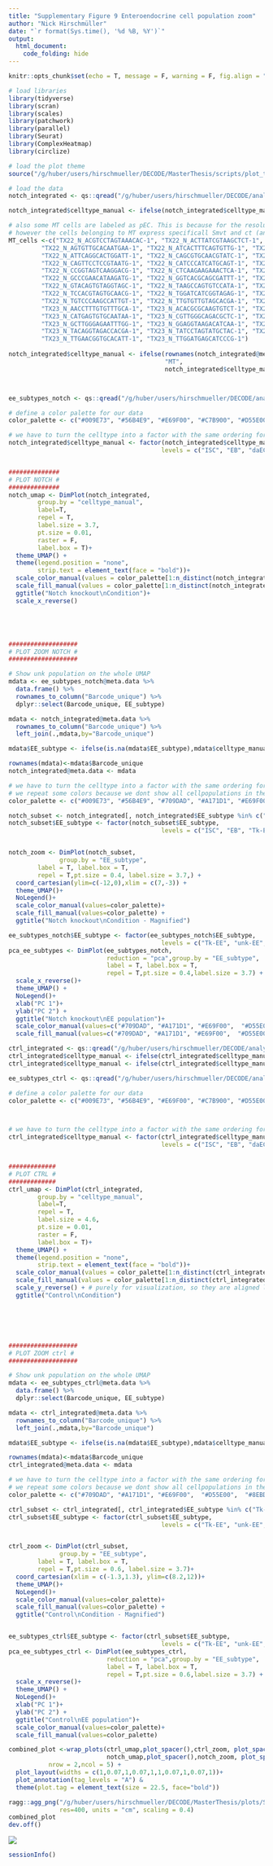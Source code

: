 ```yaml
---
title: "Supplementary Figure 9 Enteroendocrine cell population zoom"
author: "Nick Hirschmüller"
date: "`r format(Sys.time(), '%d %B, %Y')`"
output:
  html_document:
    code_folding: hide
---
```


```r
knitr::opts_chunk$set(echo = T, message = F, warning = F, fig.align = "center")
```


```r
# load libraries
library(tidyverse)
library(scran)
library(scales)
library(patchwork)
library(parallel)
library(Seurat)
library(ComplexHeatmap)
library(circlize)

# load the plot theme
source("/g/huber/users/hirschmueller/DECODE/MasterThesis/scripts/plot_theme.R")
```


```r
# load the data
notch_integrated <- qs::qread("/g/huber/users/hirschmueller/DECODE/analysis/notch_3prime/results/integration/seurat_integration.qs")

notch_integrated$celltype_manual <- ifelse(notch_integrated$celltype_manual == "unk2", "unk", notch_integrated$celltype_manual)

# also some MT cells are labeled as pEC. This is because for the resolution that we chose, they were aggregated as one cluster and in that cluster pEC markers dominate. 
# however the cells belonging to MT express specificall Smvt and ct (and are also predicted to be MT using the flygut atlas).
MT_cells <-c("TX22_N_ACGTCCTAGTAAACAC-1", "TX22_N_ACTTATCGTAAGCTCT-1", "TX22_N_AGGCCACAGCTGAGTG-1",
         "TX22_N_AGTGTTGCACAATGAA-1", "TX22_N_ATCACTTTCAGTGTTG-1", "TX22_N_ATCGTCCAGGGATCGT-1",
         "TX22_N_ATTCAGGCACTGGATT-1", "TX22_N_CAGCGTGCAACGTATC-1", "TX22_N_CAGTGCGCAAACGAGC-1",
         "TX22_N_CAGTTCCTCCGTAATG-1", "TX22_N_CATCCCATCATGCAGT-1", "TX22_N_CATGCCTAGCGTTCCG-1",
         "TX22_N_CCGGTAGTCAAGGACG-1", "TX22_N_CTCAAGAAGAAACTCA-1", "TX22_N_GCCATTCGTACCGGAA-1",
         "TX22_N_GCCCGAACATAAGATG-1", "TX22_N_GGTCACGCAGCGATTT-1", "TX22_N_GGTGAAGGTACTGCCG-1",
         "TX22_N_GTACAGTGTAGGTAGC-1", "TX22_N_TAAGCCAGTGTCCATA-1", "TX22_N_TACCCGTGTTGGGACA-1",
         "TX22_N_TCCACGTAGTGCAACG-1", "TX22_N_TGGATCATCGGTAGAG-1", "TX22_N_TGTCCACAGGTACCTT-1",
         "TX22_N_TGTCCCAAGCCATTGT-1", "TX22_N_TTGTGTTGTAGCACGA-1", "TX22_N_TTTCCTCAGGACAACC-1",
         "TX23_N_AACCTTTGTGTTTGCA-1", "TX23_N_ACACGCGCAAGTGTCT-1", "TX23_N_ATCGATGGTTCGCGTG-1",
         "TX23_N_CATGAGTGTGCAATAA-1", "TX23_N_CGTTGGGCAGACGCTC-1", "TX23_N_CTCCATGCACACCTGG-1",
         "TX23_N_GCTTGGGAGAATTTGG-1", "TX23_N_GGAGGTAAGACATCAA-1", "TX23_N_GTCTAGAGTTGCCATA-1",
         "TX23_N_TACAGGTAGACCACGA-1", "TX23_N_TATCCTAGTATGCTAC-1", "TX23_N_TCACTATAGTCCCAAT-1",
         "TX23_N_TTGAACGGTGCACATT-1", "TX23_N_TTGGATGAGCATCCCG-1")
  
notch_integrated$celltype_manual <- ifelse(rownames(notch_integrated@meta.data) %in% MT_cells,
                                           "MT",
                                           notch_integrated$celltype_manual)



ee_subtypes_notch <- qs::qread("/g/huber/users/hirschmueller/DECODE/analysis/notch_3prime/results/subclustering/EE/ee_notch_integrated.qs")
```


```r
# define a color palette for our data
color_palette <- c("#009E73", "#56B4E9", "#E69F00", "#C7B900", "#D55E00", "#CC79A7", "#8EBD59", "#A377C8","#999999", "#EB6864", "#709DAD")

# we have to turn the celltype into a factor with the same ordering for both ctrl and notch.
notch_integrated$celltype_manual <- factor(notch_integrated$celltype_manual, 
                                          levels = c("ISC", "EB", "daEC" ,"aEC", "Copper","pEC", "EE", "unk", "MT"))


##############
# PLOT NOTCH #
##############
notch_umap <- DimPlot(notch_integrated,
        group.by = "celltype_manual",
        label=T,
        repel = T,
        label.size = 3.7,
        pt.size = 0.01,
        raster = F,
        label.box = T)+
  theme_UMAP() +
  theme(legend.position = "none",
        strip.text = element_text(face = "bold"))+
  scale_color_manual(values = color_palette[1:n_distinct(notch_integrated$celltype_manual)])+
  scale_fill_manual(values = color_palette[1:n_distinct(notch_integrated$celltype_manual)])+
  ggtitle("Notch knockout\nCondition")+
  scale_x_reverse()





###################
# PLOT ZOOM NOTCH #
###################

# Show unk population on the whole UMAP
mdata <- ee_subtypes_notch@meta.data %>% 
  data.frame() %>% 
  rownames_to_column("Barcode_unique") %>% 
  dplyr::select(Barcode_unique, EE_subtype)

mdata <- notch_integrated@meta.data %>% 
  rownames_to_column("Barcode_unique") %>% 
  left_join(.,mdata,by="Barcode_unique")

mdata$EE_subtype <- ifelse(is.na(mdata$EE_subtype),mdata$celltype_manual %>% as.character(),mdata$EE_subtype)

rownames(mdata)<-mdata$Barcode_unique
notch_integrated@meta.data <- mdata

# we have to turn the celltype into a factor with the same ordering for both ctrl and notch.
# we repeat some colors because we dont show all cellpopulations in the zoom anyway
color_palette <- c("#009E73", "#56B4E9", "#709DAD", "#A171D1", "#E69F00",  "#D55E00",  "#8EBD59", "#EB6864")

notch_subset <- notch_integrated[, notch_integrated$EE_subtype %in% c("ISC", "EB", "Tk-EE", "unk-EE", "classIII-EE", "EEP", "AstC-EE", "aEC-EE")]
notch_subset$EE_subtype <- factor(notch_subset$EE_subtype, 
                                          levels = c("ISC", "EB", "Tk-EE", "unk-EE", "classIII-EE", "EEP", "AstC-EE", "aEC-EE"))


notch_zoom <- DimPlot(notch_subset,
              group.by = "EE_subtype",
        label = T, label.box = T, 
        repel = T,pt.size = 0.4, label.size = 3.7,) +
  coord_cartesian(ylim=c(-12,0),xlim = c(7,-3)) +
  theme_UMAP()+
  NoLegend()+
  scale_color_manual(values=color_palette)+
  scale_fill_manual(values=color_palette) +
  ggtitle("Notch knockout\nCondition - Magnified")

ee_subtypes_notch$EE_subtype <- factor(ee_subtypes_notch$EE_subtype, 
                                          levels = c("Tk-EE", "unk-EE", "classIII-EE", "EEP", "AstC-EE", "aEC-EE"))
pca_ee_subtypes <- DimPlot(ee_subtypes_notch,
                           reduction = "pca",group.by = "EE_subtype",
                           label = T, label.box = T, 
                           repel = T,pt.size = 0.4,label.size = 3.7) +
  scale_x_reverse()+
  theme_UMAP() + 
  NoLegend()+
  xlab("PC 1")+
  ylab("PC 2") +
  ggtitle("Notch knockout\nEE population")+
  scale_color_manual(values=c("#709DAD", "#A171D1", "#E69F00",  "#D55E00",  "#8EBD59", "#EB6864"))+
  scale_fill_manual(values=c("#709DAD", "#A171D1", "#E69F00",  "#D55E00",  "#8EBD59", "#EB6864")) 

```


```r
ctrl_integrated <- qs::qread("/g/huber/users/hirschmueller/DECODE/analysis/ctrl_3prime/results/integration/seurat_integration.qs")
ctrl_integrated$celltype_manual <- ifelse(ctrl_integrated$celltype_manual == "HSP-EB", "EB", ctrl_integrated$celltype_manual)
ctrl_integrated$celltype_manual <- ifelse(ctrl_integrated$celltype_manual == "R3", "mEC", ctrl_integrated$celltype_manual)

ee_subtypes_ctrl <- qs::qread("/g/huber/users/hirschmueller/DECODE/analysis/ctrl_3prime/results/subclustering/EE/ee_ctrl_integrated.qs")

```


```r
# define a color palette for our data
color_palette <- c("#009E73", "#56B4E9", "#E69F00", "#C7B900", "#D55E00", "#CC79A7", "#8EBD59", "#A377C8","#999999", "#EB6864", "#709DAD")



# we have to turn the celltype into a factor with the same ordering for both ctrl and ctrl.
ctrl_integrated$celltype_manual <- factor(ctrl_integrated$celltype_manual, 
                                          levels = c("ISC", "EB", "daEC" ,"aEC", "Copper","pEC", "EE", "unk","MT", "dEC","mEC"))


#############
# PLOT CTRL #
#############
ctrl_umap <- DimPlot(ctrl_integrated,
        group.by = "celltype_manual",
        label=T,
        repel = T,
        label.size = 4.6,
        pt.size = 0.01,
        raster = F,
        label.box = T)+
  theme_UMAP() +
  theme(legend.position = "none",
        strip.text = element_text(face = "bold"))+
  scale_color_manual(values = color_palette[1:n_distinct(ctrl_integrated$celltype_manual)])+
  scale_fill_manual(values = color_palette[1:n_distinct(ctrl_integrated$celltype_manual)])+
  scale_y_reverse() + # purely for visualization, so they are aligned like the notch
  ggtitle("Control\nCondition")






###################
# PLOT ZOOM ctrl #
###################

# Show unk population on the whole UMAP
mdata <- ee_subtypes_ctrl@meta.data %>% 
  data.frame() %>% 
  dplyr::select(Barcode_unique, EE_subtype)

mdata <- ctrl_integrated@meta.data %>% 
  rownames_to_column("Barcode_unique") %>% 
  left_join(.,mdata,by="Barcode_unique")

mdata$EE_subtype <- ifelse(is.na(mdata$EE_subtype),mdata$celltype_manual %>% as.character(),mdata$EE_subtype)

rownames(mdata)<-mdata$Barcode_unique
ctrl_integrated@meta.data <- mdata

# we have to turn the celltype into a factor with the same ordering for both ctrl and ctrl.
# we repeat some colors because we dont show all cellpopulations in the zoom anyway
color_palette <- c("#709DAD", "#A171D1", "#E69F00",  "#D55E00",  "#8EBD59", "#EB6864")

ctrl_subset <- ctrl_integrated[, ctrl_integrated$EE_subtype %in% c("Tk-EE", "unk-EE", "classIII-EE", "EEP", "AstC-EE", "aEC-EE")]
ctrl_subset$EE_subtype <- factor(ctrl_subset$EE_subtype, 
                                          levels = c("Tk-EE", "unk-EE", "classIII-EE", "EEP", "AstC-EE", "aEC-EE"))


ctrl_zoom <- DimPlot(ctrl_subset,
              group.by = "EE_subtype",
        label = T, label.box = T, 
        repel = T,pt.size = 0.6, label.size = 3.7)+
  coord_cartesian(xlim = c(-1.3,1.3), ylim=c(8.2,12))+
  theme_UMAP()+
  NoLegend()+
  scale_color_manual(values=color_palette)+
  scale_fill_manual(values=color_palette) +
  ggtitle("Control\nCondition - Magnified")


ee_subtypes_ctrl$EE_subtype <- factor(ctrl_subset$EE_subtype, 
                                          levels = c("Tk-EE", "unk-EE", "classIII-EE", "EEP", "AstC-EE", "aEC-EE"))
pca_ee_subtypes_ctrl <- DimPlot(ee_subtypes_ctrl,
                           reduction = "pca",group.by = "EE_subtype",
                           label = T, label.box = T, 
                           repel = T,pt.size = 0.6,label.size = 3.7) +
  scale_x_reverse()+
  theme_UMAP() + 
  NoLegend()+
  xlab("PC 1")+
  ylab("PC 2") +
  ggtitle("Control\nEE population")+
  scale_color_manual(values=color_palette)+
  scale_fill_manual(values=color_palette) 

```


```r
combined_plot <-wrap_plots(ctrl_umap,plot_spacer(),ctrl_zoom, plot_spacer(),pca_ee_subtypes_ctrl,
                           notch_umap,plot_spacer(),notch_zoom, plot_spacer(),pca_ee_subtypes,
           nrow = 2,ncol = 5) +
  plot_layout(widths = c(1,0.07,1,0.07,1,1,0.07,1,0.07,1))+
  plot_annotation(tag_levels = "A") & 
  theme(plot.tag = element_text(size = 22.5, face="bold"))

ragg::agg_png("/g/huber/users/hirschmueller/DECODE/MasterThesis/plots/Sup_fig9_EE_zoom.png", width = 16, height = 10,
              res=400, units = "cm", scaling = 0.4)
combined_plot
dev.off()

```


![](/g/huber/users/hirschmueller/DECODE/MasterThesis/plots/Sup_fig9_EE_zoom.png)

```r
sessionInfo()
```





























